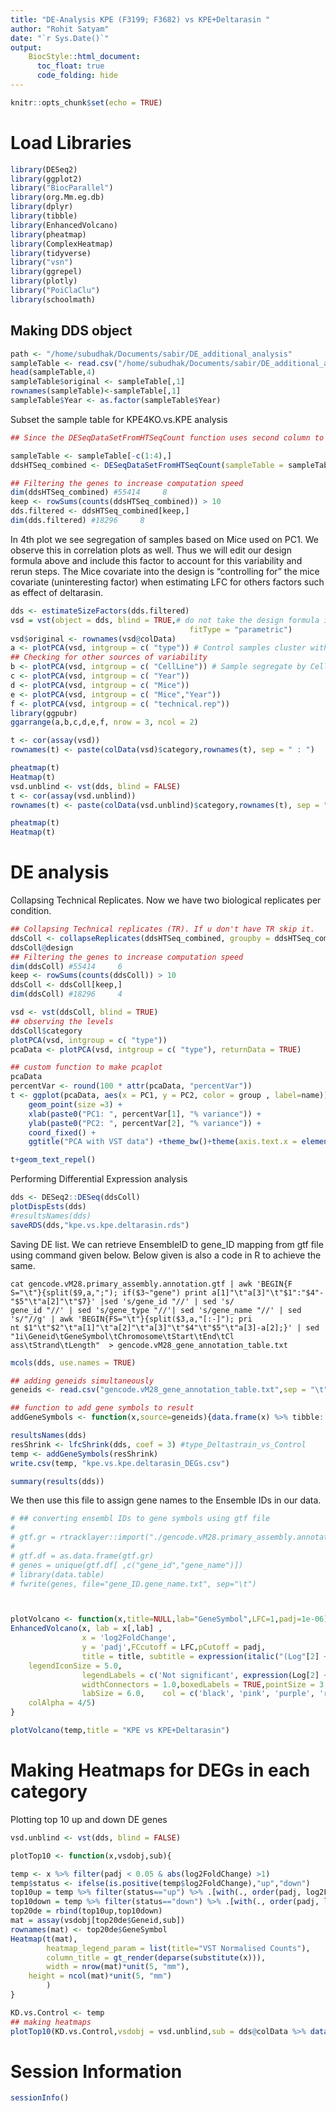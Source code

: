 ```yaml
---
title: "DE-Analysis KPE (F3199; F3682) vs KPE+Deltarasin "
author: "Rohit Satyam"
date: "`r Sys.Date()`"
output: 
    BiocStyle::html_document:
      toc_float: true
      code_folding: hide
---
```



```r
knitr::opts_chunk$set(echo = TRUE)
```

# Load Libraries
```r
library(DESeq2)
library(ggplot2)
library("BiocParallel")
library(org.Mm.eg.db)
library(dplyr)
library(tibble)
library(EnhancedVolcano)
library(pheatmap)
library(ComplexHeatmap)
library(tidyverse)
library("vsn")
library(ggrepel)
library(plotly)
library("PoiClaClu")
library(schoolmath)
```

## Making DDS object

```r
path <- "/home/subudhak/Documents/sabir/DE_additional_analysis"
sampleTable <- read.csv("/home/subudhak/Documents/sabir/DE_additional_analysis/samplesheet.csv",  header = T, stringsAsFactors = FALSE, sep = ",")
head(sampleTable,4)
sampleTable$original <- sampleTable[,1]
rownames(sampleTable)<-sampleTable[,1]
sampleTable$Year <- as.factor(sampleTable$Year)
```

Subset the sample table for KPE4KO.vs.KPE analysis
```r
## Since the DESeqDataSetFromHTSeqCount function uses second column to look for File names

sampleTable <- sampleTable[-c(1:4),]
ddsHTSeq_combined <- DESeqDataSetFromHTSeqCount(sampleTable = sampleTable, directory = path, design = ~ Mice+type)

## Filtering the genes to increase computation speed
dim(ddsHTSeq_combined) #55414     8
keep <- rowSums(counts(ddsHTSeq_combined)) > 10
dds.filtered <- ddsHTSeq_combined[keep,]
dim(dds.filtered) #18296     8
```

In 4th plot we see segregation of samples based on Mice used on PC1. We observe this in correlation plots as well. Thus we will edit our design formula above and include this factor to account for this variability and rerun steps.  The Mice covariate into the design is “controlling for” the mice covariate (uninteresting factor) when estimating LFC for others factors such as effect of deltarasin.
```r
dds <- estimateSizeFactors(dds.filtered)
vsd = vst(object = dds, blind = TRUE,# do not take the design formula into account; best practice for sample-level QC
                                        fitType = "parametric")
vsd$original <- rownames(vsd@colData)
a <- plotPCA(vsd, intgroup = c( "type")) # Control samples cluster with Deltastrain
## Checking for other sources of variability
b <- plotPCA(vsd, intgroup = c( "CellLine")) # Sample segregate by Cell line type
c <- plotPCA(vsd, intgroup = c( "Year"))
d <- plotPCA(vsd, intgroup = c( "Mice")) 
e <- plotPCA(vsd, intgroup = c( "Mice","Year"))
f <- plotPCA(vsd, intgroup = c( "technical.rep"))
library(ggpubr)
ggarrange(a,b,c,d,e,f, nrow = 3, ncol = 2)

t <- cor(assay(vsd))
rownames(t) <- paste(colData(vsd)$category,rownames(t), sep = " : ")

pheatmap(t)
Heatmap(t)
vsd.unblind <- vst(dds, blind = FALSE)
t <- cor(assay(vsd.unblind))
rownames(t) <- paste(colData(vsd.unblind)$category,rownames(t), sep = " : ")

pheatmap(t)
Heatmap(t)


```

# DE analysis

Collapsing Technical Replicates. Now we have two biological replicates per condition.
```r
## Collapsing Technical replicates (TR). If u don't have TR skip it.
ddsColl <- collapseReplicates(ddsHTSeq_combined, groupby = ddsHTSeq_combined$technical.rep)
ddsColl@design
## Filtering the genes to increase computation speed
dim(ddsColl) #55414     6
keep <- rowSums(counts(ddsColl)) > 10
ddsColl <- ddsColl[keep,]
dim(ddsColl) #18296     4

vsd <- vst(ddsColl, blind = TRUE)
## observing the levels
ddsColl$category
plotPCA(vsd, intgroup = c( "type"))
pcaData <- plotPCA(vsd, intgroup = c( "type"), returnData = TRUE)

## custom function to make pcaplot
pcaData
percentVar <- round(100 * attr(pcaData, "percentVar"))
t <- ggplot(pcaData, aes(x = PC1, y = PC2, color = group , label=name)) +
    geom_point(size =3) +
    xlab(paste0("PC1: ", percentVar[1], "% variance")) +
    ylab(paste0("PC2: ", percentVar[2], "% variance")) +
    coord_fixed() +
    ggtitle("PCA with VST data") +theme_bw()+theme(axis.text.x = element_text(face="bold", color="black", size=12),axis.text.y = element_text(face="bold", color="black", size=12))+theme(axis.title.x = element_text(face="bold", colour = "black", size=12), axis.title.y = element_text(face="bold", colour = "black", size=12))+theme(legend.text=element_text(size=12),legend.title=element_text(size=14))

t+geom_text_repel()

```

Performing Differential Expression analysis
```r
dds <- DESeq2::DESeq(ddsColl)
plotDispEsts(dds)
#resultsNames(dds)
saveRDS(dds,"kpe.vs.kpe.deltarasin.rds")
```
Saving DE list. We can retrieve EnsembleID to gene_ID mapping from gtf file using command given below. Below given is also a code in R to achieve the same.

```
cat gencode.vM28.primary_assembly.annotation.gtf | awk 'BEGIN{F
S="\t"}{split($9,a,";"); if($3~"gene") print a[1]"\t"a[3]"\t"$1":"$4"-"$5"\t"a[2]"\t"$7}' |sed 's/gene_id "//' | sed 's/
gene_id "//' | sed 's/gene_type "//'| sed 's/gene_name "//' | sed 's/"//g' | awk 'BEGIN{FS="\t"}{split($3,a,"[:-]"); pri
nt $1"\t"$2"\t"a[1]"\t"a[2]"\t"a[3]"\t"$4"\t"$5"\t"a[3]-a[2];}' | sed "1i\Geneid\tGeneSymbol\tChromosome\tStart\tEnd\tCl
ass\tStrand\tLength"  > gencode.vM28_gene_annotation_table.txt
```

```r

mcols(dds, use.names = TRUE)

## adding geneids simultaneously
geneids <- read.csv("gencode.vM28_gene_annotation_table.txt",sep = "\t", header = T)

## function to add gene symbols to result
addGeneSymbols <- function(x,source=geneids){data.frame(x) %>% tibble::rownames_to_column("Geneid") %>% S4Vectors::merge(.,source,by.x='Geneid',by.y='Geneid', all.x=T, sort=F)}

resultsNames(dds)
resShrink <- lfcShrink(dds, coef = 3) #type_Deltastrain_vs_Control
temp <- addGeneSymbols(resShrink)
write.csv(temp, "kpe.vs.kpe.deltarasin_DEGs.csv")

summary(results(dds))

```


We then use this file to assign gene names to the Ensemble IDs in our data.

```r

# ## converting ensembl IDs to gene symbols using gtf file
# 
# gtf.gr = rtracklayer::import("./gencode.vM28.primary_assembly.annotation.gtf")
# 
# gtf.df = as.data.frame(gtf.gr)
# genes = unique(gtf.df[ ,c("gene_id","gene_name")])
# library(data.table)
# fwrite(genes, file="gene_ID.gene_name.txt", sep="\t")



plotVolcano <- function(x,title=NULL,lab="GeneSymbol",LFC=1,padj=1e-06){
EnhancedVolcano(x, lab = x[,lab] ,
                x = 'log2FoldChange',
                y = 'padj',FCcutoff = LFC,pCutoff = padj,
                title = title, subtitle = expression(italic("(Log"[2] ~ "FC cutoff = 1 and p-value cutoff = 1e-06)")),legendPosition = 'right',legendLabSize = 13,
    legendIconSize = 5.0,
                legendLabels = c('Not significant', expression(Log[2] ~ 'FC (but do not pass p-value cutoff)'), 'Pass p-value cutoff',expression("Pass both p-value & Log"[2] ~ FC)), colConnectors = 'black',drawConnectors = TRUE,
                widthConnectors = 1.0,boxedLabels = TRUE,pointSize = 3.0,
                labSize = 6.0,    col = c('black', 'pink', 'purple', 'red3'),
    colAlpha = 4/5) 
}

plotVolcano(temp,title = "KPE vs KPE+Deltarasin")

```

# Making Heatmaps for DEGs in each category

Plotting top 10 up and down DE genes
```r
vsd.unblind <- vst(dds, blind = FALSE)

plotTop10 <- function(x,vsdobj,sub){

temp <- x %>% filter(padj < 0.05 & abs(log2FoldChange) >1)
temp$status <- ifelse(is.positive(temp$log2FoldChange),"up","down")
top10up = temp %>% filter(status=="up") %>% .[with(., order(padj, log2FoldChange)), ] %>% head(n=10)
top10down = temp %>% filter(status=="down") %>% .[with(., order(padj, log2FoldChange)), ] %>% head(n=10)
top20de = rbind(top10up,top10down)
mat = assay(vsdobj[top20de$Geneid,sub])
rownames(mat) <- top20de$GeneSymbol
Heatmap(t(mat),
        heatmap_legend_param = list(title="VST Normalised Counts"),
        column_title = gt_render(deparse(substitute(x))),
        width = nrow(mat)*unit(5, "mm"), 
    height = ncol(mat)*unit(5, "mm")
        )
}

KD.vs.Control <- temp
## making heatmaps
plotTop10(KD.vs.Control,vsdobj = vsd.unblind,sub = dds@colData %>% data.frame() %>% rownames())

```


# Session Information {-}

```r
sessionInfo()
```

